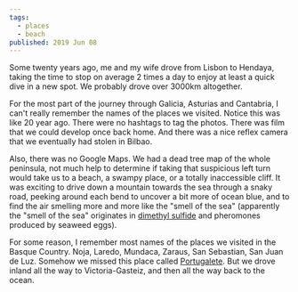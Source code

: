 ```yaml
---
tags:
  - places
  - beach
published: 2019 Jun 08
---
```


Some twenty years ago, me and my wife drove from Lisbon to Hendaya, taking the time to stop on average 2 times a day to enjoy at least a quick dive in a new spot. We probably drove over 3000km altogether.

For the most part of the journey through Galicia, Asturias and Cantabria, I can't really remember the names of the places we visited. Notice this was like 20 year ago. There were no hashtags to tag the photos. There was film that we could develop once back home. And there was a nice reflex camera that we eventually had stolen in Bilbao.

Also, there was no Google Maps. We had a dead tree map of the whole peninsula, not much help to determine if taking that suspicious left turn would take us to a beach, a swampy place, or a totally inaccessible cliff. It was exciting to drive down a mountain towards the sea through a snaky road, peeking around each bend to uncover a bit more of ocean blue, and to find the air smelling more and more like the "smell of the sea" (apparently the "smell of the sea" originates in [dimethyl sulfide](https://en.wikipedia.org/wiki/Dimethyl_sulfide) and  pheromones produced by seaweed eggs).

For some reason, I remember most names of the places we visited in the Basque Country. Noja, Laredo, Mundaca, Zaraus, San Sebastian, San Juan de Luz. Somehow we missed this place called [Portugalete](https://es.wikipedia.org/wiki/Portugalete). But we drove inland all the way to Victoria-Gasteiz, and then all the way back to the ocean.
